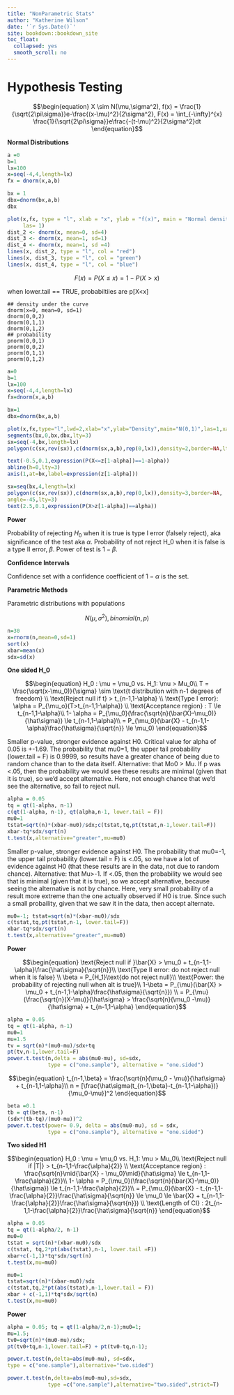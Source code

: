```yaml
--- 
title: "NonParametric Stats"
author: "Katherine Wilson"
date: '`r Sys.Date()`'
site: bookdown::bookdown_site
toc_float:
  collapsed: yes
  smooth_scroll: no
---
```


# Hypothesis Testing

$$\begin{equation}
X \sim N(\mu,\sigma^2), f(x) = \frac{1}{\sqrt{2\pi\sigma}}e-\frac{(x-\mu)^2}{2\sigma^2}, F(x) = \int_{-\infty}^{x} \frac{1}{\sqrt{2\pi\sigma}}e\frac{-(t-\mu)^2}{2\sigma^2}dt
\end{equation}$$

**Normal Distributions**

```r
a =0
b=1
lx=100
x=seq(-4,4,length=lx)
fx = dnorm(x,a,b)

bx = 1
dbx=dnorm(bx,a,b)
dbx

plot(x,fx, type = "l", xlab = "x", ylab = "f(x)", main = "Normal density functions",
     las= 1)
dist_2 <- dnorm(x, mean=0, sd=4)
dist_3 <- dnorm(x, mean=1, sd=1)
dist_4 <- dnorm(x, mean=1, sd =4)
lines(x, dist_2, type = "l", col = "red")
lines(x, dist_3, type = "l", col = "green")
lines(x, dist_4, type = "l", col = "blue")
```




$$\begin{equation}
F(x) = P(X\le x) = 1 - P(X>x)
\end{equation}$$

when lower.tail == TRUE, probabiltiies are p[X<x]

```undefined
## density under the curve
dnorm(x=0, mean=0, sd=1)
dnorm(0,0,2)
dnorm(0,1,1)
dnorm(0,1,2)
## probability
pnorm(0,0,1)
pnorm(0,0,2)
pnorm(0,1,1)
pnorm(0,1,2)

```



```r
a=0
b=1
lx=100
x=seq(-4,4,length=lx)
fx=dnorm(x,a,b)

bx=1
dbx=dnorm(bx,a,b)

plot(x,fx,type="l",lwd=2,xlab="x",ylab="Density",main="N(0,1)",las=1,xaxt="n")
segments(bx,0,bx,dbx,lty=3)
sx=seq(-4,bx,length=lx)
polygon(c(sx,rev(sx)),c(dnorm(sx,a,b),rep(0,lx)),density=2,border=NA,lty=3)

text(-0.5,0.1,expression(P(X<=z[1-alpha])==1-alpha))
abline(h=0,lty=3)
axis(1,at=bx,label=expression(z[1-alpha]))

sx=seq(bx,4,length=lx)
polygon(c(sx,rev(sx)),c(dnorm(sx,a,b),rep(0,lx)),density=3,border=NA,
angle=-45,lty=3)
text(2.5,0.1,expression(P(X>z[1-alpha])==alpha))

```


**Power**

Probability of rejecting $H_0$ when it is true is type I error (falsely reject), aka significance of the test aka $\alpha$. Probability of not reject H_0 when it is false is a type II error, $\beta$. Power of test is $1-\beta$.

**Confidence Intervals**

Confidence set with a confidence coefficient of $1-\alpha$ is the set.


**Parametric Methods**

Parametric distributions with populations

$$\begin{equation}
N(\mu, \sigma^2),binomial(n,p)
\end{equation}$$

```r
n=30
x=rnorm(n,mean=0,sd=1)
sort(x)
xbar=mean(x)
sdx=sd(x)
```




**One sided H_0**

$$\begin{equation}
H_0 : \mu = \mu_0 vs. H_1: \mu > Mu_0\\
T = \frac{\sqrt(x-\mu_0)}{\sigma} \sim \text{t distribution with n-1 degrees of freedom} \\
\text{Reject null if t} > t_{n-1,1-\alpha} \\
\text{Type I error}: \alpha = P_{\mu_o}(T>t_{n-1,1-\alpha}) \\
\text{Acceptance region} : T \le t_{n-1,1-\alpha}\\
1- \alpha = P_{\mu_0}(\frac{\sqrt{n}(\bar{X}-\mu_0)}{\hat\sigma}) \le t_{n-1,1-\alpha}\\
= P_{\mu_0}(\bar{X} - t_{n-1,1-\alpha}\frac{\hat\sigma}{\sqrt{n}} \le \mu_0)
\end{equation}$$

Smaller p-value, stronger evidence against H0. Critical value for alpha of 0.05 is +-1.69. The probability that mu0=1, the upper tail probability (lower.tail = F) is 0.9999, so results have a greater chance of being due to random chance than to the data itself. Alternative: that Mo0 > Mu. If p was <.05, then the probability we would see these results are minimal (given that it is true), so we'd accept alternative. Here, not enough chance that we'd see the alternative, so fail to reject null.
```r
alpha = 0.05
tq = qt(1-alpha, n-1)
c(qt(1-alpha, n-1), qt(alpha,n-1, lower.tail = F))
mu0=1
tstat=sqrt(n)*(xbar-mu0)/sdx;c(tstat,tq,pt(tstat,n-1,lower.tail=F))
xbar-tq*sdx/sqrt(n)
t.test(x,alternative="greater",mu=mu0)

```
Smaller p-value, stronger evidence against H0. The probability that mu0=-1, the upper tail probability (lower.tail = F) is <.05, so we have a lot of evidence against H0 (that these results are in the data, not due to random chance). Alternative: that Mu>-1. If <.05, then the probability we would see that is minimal (given that it is true), so we accept alternative, because seeing the alternative is not by chance. Here, very small probability of a result more extreme than the one actually observed if H0 is true. Since such a small probaility, given that we saw it in the data, then accept alternate.
```r
mu0=-1; tstat=sqrt(n)*(xbar-mu0)/sdx
c(tstat,tq,pt(tstat,n-1, lower.tail=F))
xbar-tq*sdx/sqrt(n)
t.test(x,alternative="greater",mu=mu0)

```





**Power**

$$\begin{equation}
\text{Reject null if }\bar{X} > \mu_0 + t_{n-1,1-\alpha}\frac{\hat\sigma}{\sqrt{n}}\\
\text{Type II error: do not reject null when it is false} \\
\beta = P_{H_1}\text{do not reject null}\\
\text{Power: the probability of rejecting null when alt is true}\\
1-\beta = P_{\mu}(\bar{X} > \mu_0 + t_{n-1,1-\alpha}\frac{\hat\sigma}{\sqrt{n}}) \\
= P_{\mu}(\frac{\sqrt{n}(X-\mu)}{\hat\sigma} > \frac{\sqrt{n}(\mu_0 -\mu)}{\hat\sigma} + t_{n-1,1-\alpha}
\end{equation}$$


```r
alpha = 0.05
tq = qt(1-alpha, n-1)
mu0=1
mu=1.5
tv = sqrt(n)*(mu0-mu)/sdx+tq
pt(tv,n-1,lower.tail=F)
power.t.test(n,delta = abs(mu0-mu), sd=sdx,
             type = c("one.sample"), alternative = "one.sided")

```

$$\begin{equation}
t_{n-1,\beta} = \frac{\sqrt{n}(\mu_0 - \mu)}{\hat\sigma} + t_{n-1,1-\alpha}\\
n = [\frac{\hat\sigma(t_{n-1,\beta}-t_{n-1,1-\alpha})}{\mu_0-\mu}]^2
\end{equation}$$


```r
beta =0.1
tb = qt(beta, n-1)
(sdx*(tb-tq)/(mu0-mu))^2
power.t.test(power= 0.9, delta = abs(mu0-mu), sd = sdx,
             type = c("one.sample"), alternative = "one.sided")
```

**Two sided H1**



$$\begin{equation}
H_0 : \mu = \mu_0 vs. H_1: \mu > Mu_0\\
\text{Reject null if |T|} > t_{n-1,1-\frac{\alpha}{2}} \\
\text{Acceptance region} : \frac{\sqrt{n}\mid{\bar{X} - \mu_0}\mid}{\hat\sigma} \le t_{n-1,1-\frac{\alpha}{2}}\\
1- \alpha = P_{\mu_0}(\frac{\sqrt{n}(\bar{X}-\mu_0)}{\hat\sigma}) \le t_{n-1,1-\frac{\alpha}{2}}\\
= P_{\mu_0}(\bar{X} - t_{n-1,1-\frac{\alpha}{2}}\frac{\hat\sigma}{\sqrt{n}} \le \mu_0 \le \bar{X} + t_{n-1,1-\frac{\alpha}{2}}\frac{\hat\sigma}{\sqrt{n}}) \\
\text{Length of CI} : 2t_{n-1,1-\frac{\alpha}{2}}\frac{\hat\sigma}{\sqrt{n}}
\end{equation}$$


```r
alpha = 0.05
tq = qt(1-alpha/2, n-1)
mu0=0
tstat = sqrt(n)*(xbar-mu0)/sdx
c(tstat, tq,2*pt(abs(tstat),n-1, lower.tail =F))
xbar+c(-1,1)*tq*sdx/sqrt(n)
t.test(x,mu=mu0)

mu0=1
tstat=sqrt(n)*(xbar-mu0)/sdx
c(tstat,tq,2*pt(abs(tstat),n-1,lower.tail = F))
xbar + c(-1,1)*tq*sdx/sqrt(n)
t.test(x,mu=mu0)

```
**Power**

```r
alpha = 0.05; tq = qt(1-alpha/2,n-1);mu0=1;
mu=1.5;
tv0=sqrt(n)*(mu0-mu)/sdx;
pt(tv0+tq,n-1,lower.tail=F) + pt(tv0-tq,n-1);

power.t.test(n,delta=abs(mu0-mu), sd=sdx,
type = c("one.sample"),alternative="two.sided")

power.t.test(n,delta=abs(mu0-mu),sd=sdx,
             type =c("one.sample"),alternative="two.sided",strict=T)
```


